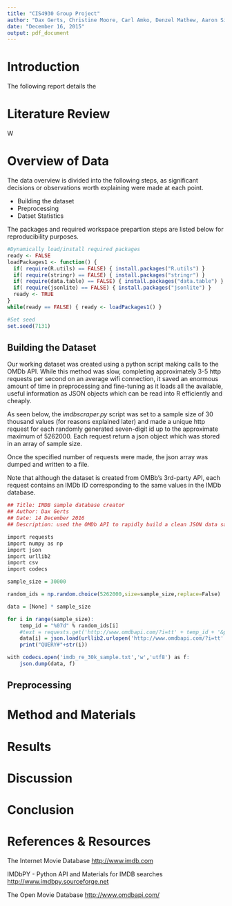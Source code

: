```yaml
---
title: "CIS4930 Group Project"
author: "Dax Gerts, Christine Moore, Carl Amko, Denzel Mathew, Aaron Silcott"
date: "December 16, 2015"
output: pdf_document
---
```


# Introduction

The following report details the 

# Literature Review

W

# Overview of Data

The data overview is divided into the following steps, as significant decisions or observations worth explaining were made at each point.

* Building the dataset
* Preprocessing
* Datset Statistics

The packages and required workspace prepartion steps are listed below for reproducibility purposes.

```r
#Dynamically load/install required packages
ready <- FALSE
loadPackages1 <- function() {
  if( require(R.utils) == FALSE) { install.packages("R.utils") }
  if( require(stringr) == FALSE) { install.packages("stringr") }
  if( require(data.table) == FALSE) { install.packages("data.table") }
  if( require(jsonlite) == FALSE) { install.packages("jsonlite") }
  ready <- TRUE
}
while(ready == FALSE) { ready <- loadPackages1() }

#Set seed
set.seed(7131)
```

## Building the Dataset

Our working dataset was created using a python script making calls to the OMDb API. While this method was slow, completing approximately 3-5 http requests per second on an average wifi connection, it saved an enormous amount of time in preprocessing and fine-tuning as it loads all the available, useful information as JSON objects which can be read into R efficiently and cheaply.

As seen below, the *imdbscraper.py* script was set to a sample size of 30 thousand values (for reasons explained later) and made a unique http request for each randomly generated seven-digit id up to the approximate maximum of 5262000. Each request return a json object which was stored in an array of sample size.

Once the specified number of requests were made, the json array was dumped and written to a file.

Note that although the dataset is created from OMBb's 3rd-party API, each request contains an IMDb ID corresponding to the same values in the IMDb database.

```r
## Title: IMDB sample database creator
## Author: Dax Gerts
## Date: 14 December 2016
## Description: used the OMDb API to rapidly build a clean JSON data sample of the IMDB database

import requests
import numpy as np 
import json
import urllib2
import csv
import codecs

sample_size = 30000

random_ids = np.random.choice(5262000,size=sample_size,replace=False)

data = [None] * sample_size

for i in range(sample_size):
	temp_id = "%07d" % random_ids[i]
	#text = requests.get('http://www.omdbapi.com/?i=tt' + temp_id + '&plot=short&r=json').text
	data[i] = json.load(urllib2.urlopen('http://www.omdbapi.com/?i=tt' + temp_id + '&plot=short&r=json'))
	print("QUERY#"+str(i))

with codecs.open('imdb_re_30k_sample.txt','w','utf8') as f:
	json.dump(data, f)

```

## Preprocessing

# Method and Materials



# Results



# Discussion



# Conclusion



# References & Resources

The Internet Movie Database
[http://www.imdb.com](IMDb)

IMDbPY - Python API and Materials for IMDB searches
[http://www.imdbpy.sourceforge.net](IMDbPY & imdbpy2sql.py)

The Open Movie Database
[http://www.omdbapi.com/](OMDb API)
